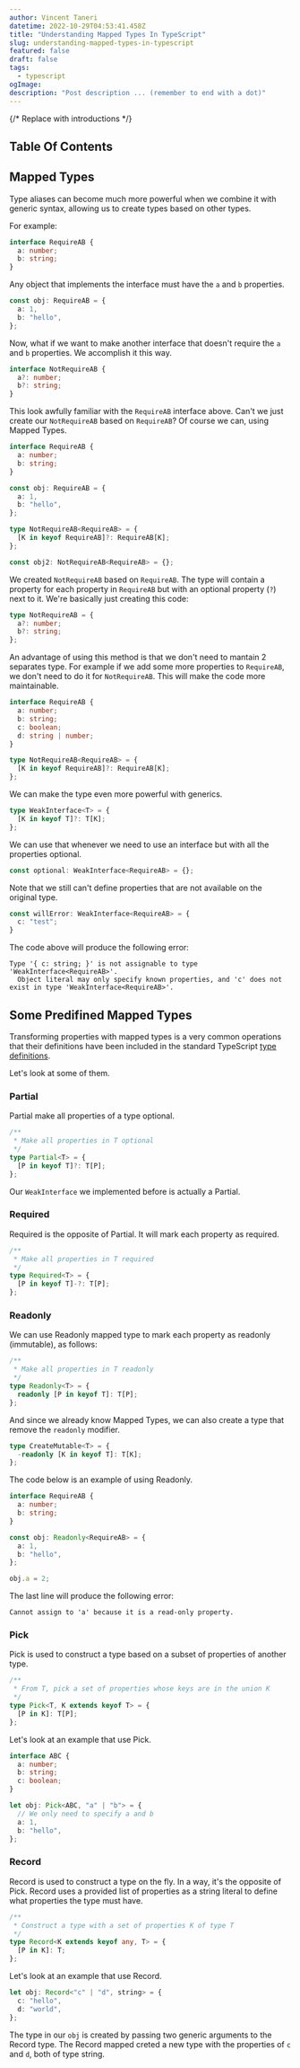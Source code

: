 ```yaml
---
author: Vincent Taneri
datetime: 2022-10-29T04:53:41.458Z
title: "Understanding Mapped Types In TypeScript"
slug: understanding-mapped-types-in-typescript
featured: false
draft: false
tags:
  - typescript
ogImage:
description: "Post description ... (remember to end with a dot)"
---
```


{/* Replace with introductions */}

## Table Of Contents

## Mapped Types

Type aliases can become much more powerful when we combine it with generic syntax, allowing us to create types based on other types.

For example:

```ts
interface RequireAB {
  a: number;
  b: string;
}
```

Any object that implements the interface must have the `a` and `b` properties.

```ts
const obj: RequireAB = {
  a: 1,
  b: "hello",
};
```

Now, what if we want to make another interface that doesn't require the `a` and `b` properties. We accomplish it this way.

```ts
interface NotRequireAB {
  a?: number;
  b?: string;
}
```

This look awfully familiar with the `RequireAB` interface above. Can't we just create our `NotRequireAB` based on `RequireAB`? Of course we can, using Mapped Types.

```ts
interface RequireAB {
  a: number;
  b: string;
}

const obj: RequireAB = {
  a: 1,
  b: "hello",
};

type NotRequireAB<RequireAB> = {
  [K in keyof RequireAB]?: RequireAB[K];
};

const obj2: NotRequireAB<RequireAB> = {};
```

We created `NotRequireAB` based on `RequireAB`. The type will contain a property for each property in `RequireAB` but with an optional property (`?`) next to it. We're basically just creating this code:

```ts
type NotRequireAB = {
  a?: number;
  b?: string;
};
```

An advantage of using this method is that we don't need to mantain 2 separates type. For example if we add some more properties to `RequireAB`, we don't need to do it for `NotRequireAB`. This will make the code more maintainable.

```ts
interface RequireAB {
  a: number;
  b: string;
  c: boolean;
  d: string | number;
}

type NotRequireAB<RequireAB> = {
  [K in keyof RequireAB]?: RequireAB[K];
};
```

We can make the type even more powerful with generics.

```ts
type WeakInterface<T> = {
  [K in keyof T]?: T[K];
};
```

We can use that whenever we need to use an interface but with all the properties optional.

```ts
const optional: WeakInterface<RequireAB> = {};
```

Note that we still can't define properties that are not available on the original type.

```ts
const willError: WeakInterface<RequireAB> = {
  c: "test";
}
```

The code above will produce the following error:

```
Type '{ c: string; }' is not assignable to type 'WeakInterface<RequireAB>'.
  Object literal may only specify known properties, and 'c' does not exist in type 'WeakInterface<RequireAB>'.
```

## Some Predifined Mapped Types

Transforming properties with mapped types is a very common operations that their definitions have been included in the standard TypeScript [type definitions](https://github.com/microsoft/TypeScript/blob/main/lib/lib.es5.d.ts).

Let's look at some of them.

### Partial

Partial make all properties of a type optional.

```ts
/**
 * Make all properties in T optional
 */
type Partial<T> = {
  [P in keyof T]?: T[P];
};
```

Our `WeakInterface` we implemented before is actually a Partial.

### Required

Required is the opposite of Partial. It will mark each property as required.

```ts
/**
 * Make all properties in T required
 */
type Required<T> = {
  [P in keyof T]-?: T[P];
};
```

### Readonly

We can use Readonly mapped type to mark each property as readonly (immutable), as follows:

```ts
/**
 * Make all properties in T readonly
 */
type Readonly<T> = {
  readonly [P in keyof T]: T[P];
};
```

And since we already know Mapped Types, we can also create a type that remove the `readonly` modifier.

```ts
type CreateMutable<T> = {
  -readonly [K in keyof T]: T[K];
};
```

The code below is an example of using Readonly.

```ts
interface RequireAB {
  a: number;
  b: string;
}

const obj: Readonly<RequireAB> = {
  a: 1,
  b: "hello",
};

obj.a = 2;
```

The last line will produce the following error:

```
Cannot assign to 'a' because it is a read-only property.
```

### Pick

Pick is used to construct a type based on a subset of properties of another type.

```ts
/**
 * From T, pick a set of properties whose keys are in the union K
 */
type Pick<T, K extends keyof T> = {
  [P in K]: T[P];
};
```

Let's look at an example that use Pick.

```ts
interface ABC {
  a: number;
  b: string;
  c: boolean;
}

let obj: Pick<ABC, "a" | "b"> = {
  // We only need to specify a and b
  a: 1,
  b: "hello",
};
```

### Record

Record is used to construct a type on the fly. In a way, it's the opposite of Pick. Record uses a provided list of properties as a string literal to define what properties the type must have.

```ts
/**
 * Construct a type with a set of properties K of type T
 */
type Record<K extends keyof any, T> = {
  [P in K]: T;
};
```

Let's look at an example that use Record.

```ts
let obj: Record<"c" | "d", string> = {
  c: "hello",
  d: "world",
};
```

The type in our `obj` is created by passing two generic arguments to the Record type. The Record mapped creted a new type with the properties of `c` and `d`, both of type string.
